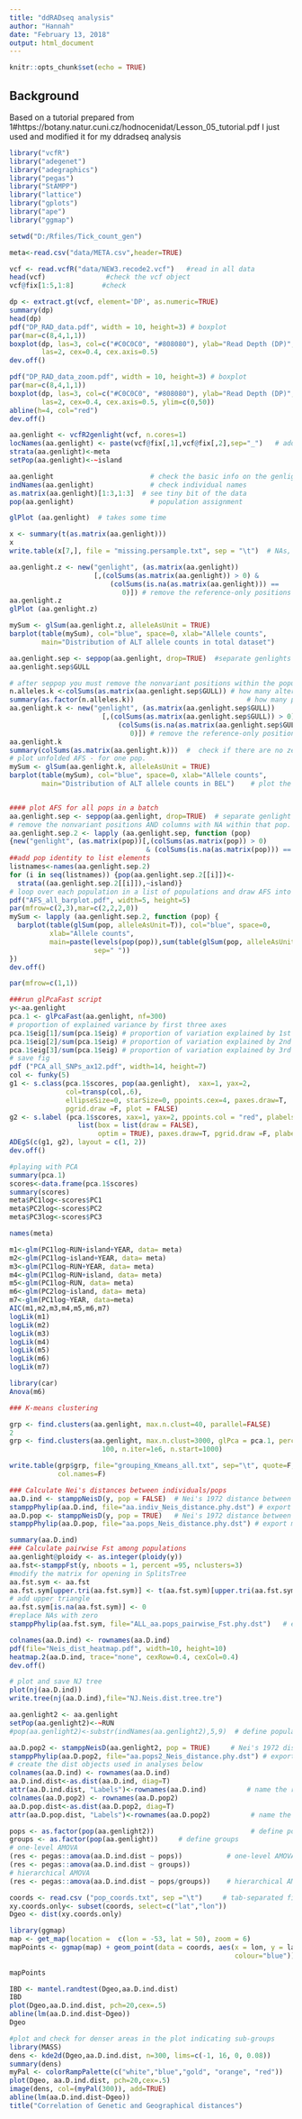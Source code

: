 ```yaml
---
title: "ddRADseq analysis"
author: "Hannah"
date: "February 13, 2018"
output: html_document
---
```


```r
knitr::opts_chunk$set(echo = TRUE)
```

## Background

Based on a tutorial prepared from 1#https://botany.natur.cuni.cz/hodnocenidat/Lesson_05_tutorial.pdf
I just used and modified it for my ddradseq analysis


```r
library("vcfR") 
library("adegenet") 
library("adegraphics") 
library("pegas") 
library("StAMPP") 
library("lattice") 
library("gplots") 
library("ape") 
library("ggmap")
```


```r
setwd("D:/Rfiles/Tick_count_gen")

meta<-read.csv("data/META.csv",header=TRUE)

vcf <- read.vcfR("data/NEW3.recode2.vcf")   #read in all data 
head(vcf)               #check the vcf object
vcf@fix[1:5,1:8]       #check 
```

```r
dp <- extract.gt(vcf, element='DP', as.numeric=TRUE)
summary(dp)
head(dp)
pdf("DP_RAD_data.pdf", width = 10, height=3) # boxplot 
par(mar=c(8,4,1,1)) 
boxplot(dp, las=3, col=c("#C0C0C0", "#808080"), ylab="Read Depth (DP)", 
        las=2, cex=0.4, cex.axis=0.5)
dev.off()
```

```r
pdf("DP_RAD_data_zoom.pdf", width = 10, height=3) # boxplot 
par(mar=c(8,4,1,1)) 
boxplot(dp, las=3, col=c("#C0C0C0", "#808080"), ylab="Read Depth (DP)", 
        las=2, cex=0.4, cex.axis=0.5, ylim=c(0,50)) 
abline(h=4, col="red") 
dev.off() 
```

```r
aa.genlight <- vcfR2genlight(vcf, n.cores=1) 
locNames(aa.genlight) <- paste(vcf@fix[,1],vcf@fix[,2],sep="_")   # add real SNP.names 
strata(aa.genlight)<-meta
setPop(aa.genlight)<-~island
```

```r
aa.genlight                        # check the basic info on the genlight object 
indNames(aa.genlight)              # check individual names 
as.matrix(aa.genlight)[1:3,1:3]  # see tiny bit of the data 
pop(aa.genlight)                   # population assignment
```

```r
glPlot (aa.genlight)  # takes some time 

```

```r
x <- summary(t(as.matrix(aa.genlight))) 
x
write.table(x[7,], file = "missing.persample.txt", sep = "\t")  # NAs, if present, are in seventh row of summary 

aa.genlight.z <- new("genlight", (as.matrix(aa.genlight)) 
                     [,(colSums(as.matrix(aa.genlight)) > 0) &  
                         (colSums(is.na(as.matrix(aa.genlight))) == 
                            0)]) # remove the reference-only positions AND remove columns with NA 
aa.genlight.z
glPlot (aa.genlight.z)
```

```r
mySum <- glSum(aa.genlight.z, alleleAsUnit = TRUE)  
barplot(table(mySum), col="blue", space=0, xlab="Allele counts",  
        main="Distribution of ALT allele counts in total dataset") 
```

```r
aa.genlight.sep <- seppop(aa.genlight, drop=TRUE)  #separate genlights per population 
aa.genlight.sep$GULL

# after seppop you must remove the nonvariant positions within the population 
n.alleles.k <-colSums(as.matrix(aa.genlight.sep$GULL)) # how many alternative alleles are in each locus? 
summary(as.factor(n.alleles.k))                            # how many particular categories of alternative allele counts are in my pop? 
aa.genlight.k <- new("genlight", (as.matrix(aa.genlight.sep$GULL)) 
                       [,(colSums(as.matrix(aa.genlight.sep$GULL)) > 0) &  
                           (colSums(is.na(as.matrix(aa.genlight.sep$GULL))) == 
                              0)]) # remove the reference-only positions AND remove columns with NA 
aa.genlight.k 
summary(colSums(as.matrix(aa.genlight.k)))  #  check if there are no zeros 
# plot unfolded AFS - for one pop. 
mySum <- glSum(aa.genlight.k, alleleAsUnit = TRUE)                     
barplot(table(mySum), col="blue", space=0, xlab="Allele counts",  
        main="Distribution of ALT allele counts in BEL")    # plot the original counts of each category 


#### plot AFS for all pops in a batch 
aa.genlight.sep <- seppop(aa.genlight, drop=TRUE)  # separate genlight per population 
# remove the nonvariant positions AND columns with NA within that pop. 
aa.genlight.sep.2 <- lapply (aa.genlight.sep, function (pop) 
{new("genlight", (as.matrix(pop))[,(colSums(as.matrix(pop)) > 0) 
                                  & (colSums(is.na(as.matrix(pop))) == 0)])})  
##add pop identity to list elements 
listnames<-names(aa.genlight.sep.2) 
for (i in seq(listnames)) {pop(aa.genlight.sep.2[[i]])<-
  strata((aa.genlight.sep.2[[i]]),~island)}  
# loop over each population in a list of populations and draw AFS into one fig 
pdf("AFS_all_barplot.pdf", width=5, height=5) 
par(mfrow=c(2,3),mar=c(2,2,2,0)) 
mySum <- lapply (aa.genlight.sep.2, function (pop) { 
  barplot(table(glSum(pop, alleleAsUnit=T)), col="blue", space=0, 
          xlab="Allele counts",  
          main=paste(levels(pop(pop)),sum(table(glSum(pop, alleleAsUnit=T))),"SNPs", 
                     sep=" ")) 
})  
dev.off() 

par(mfrow=c(1,1)) 

###run glPcaFast script 
y<-aa.genlight
pca.1 <- glPcaFast(aa.genlight, nf=300) 
# proportion of explained variance by first three axes 
pca.1$eig[1]/sum(pca.1$eig) # proportion of variation explained by 1st axis 
pca.1$eig[2]/sum(pca.1$eig) # proportion of variation explained by 2nd axis 
pca.1$eig[3]/sum(pca.1$eig) # proportion of variation explained by 3rd axis 
# save fig 
pdf ("PCA_all_SNPs_ax12.pdf", width=14, height=7) 
col <- funky(5) 
g1 <- s.class(pca.1$scores, pop(aa.genlight),  xax=1, yax=2, 
              col=transp(col,.6),  
              ellipseSize=0, starSize=0, ppoints.cex=4, paxes.draw=T, 
              pgrid.draw =F, plot = FALSE) 
g2 <- s.label (pca.1$scores, xax=1, yax=2, ppoints.col = "red", plabels = 
                 list(box = list(draw = FALSE),  
                      optim = TRUE), paxes.draw=T, pgrid.draw =F, plabels.cex=1, plot = FALSE) 
ADEgS(c(g1, g2), layout = c(1, 2)) 
dev.off() 

#playing with PCA
summary(pca.1)
scores<-data.frame(pca.1$scores)
summary(scores)
meta$PC1log<-scores$PC1
meta$PC2log<-scores$PC2
meta$PC3log<-scores$PC3

names(meta)

m1<-glm(PC1log~RUN+island+YEAR, data= meta)
m2<-glm(PC1log~island+YEAR, data= meta)
m3<-glm(PC1log~RUN+YEAR, data= meta)
m4<-glm(PC1log~RUN+island, data= meta)
m5<-glm(PC1log~RUN, data= meta)
m6<-glm(PC2log~island, data= meta)
m7<-glm(PC1log~YEAR, data=meta)
AIC(m1,m2,m3,m4,m5,m6,m7)
logLik(m1)
logLik(m2)
logLik(m3)
logLik(m4)
logLik(m5)
logLik(m6)
logLik(m7)

library(car)
Anova(m6)

### K-means clustering

grp <- find.clusters(aa.genlight, max.n.clust=40, parallel=FALSE)
2
grp <- find.clusters(aa.genlight, max.n.clust=3000, glPca = pca.1, perc.pca = 
                       100, n.iter=1e6, n.start=1000)

write.table(grp$grp, file="grouping_Kmeans_all.txt", sep="\t", quote=F, 
            col.names=F) 

### Calculate Nei's distances between individuals/pops 
aa.D.ind <- stamppNeisD(y, pop = FALSE)  # Nei's 1972 distance between indivs 
stamppPhylip(aa.D.ind, file="aa.indiv_Neis_distance.phy.dst") # export matrix - for SplitsTree 
aa.D.pop <- stamppNeisD(y, pop = TRUE)   # Nei's 1972 distance between pops 
stamppPhylip(aa.D.pop, file="aa.pops_Neis_distance.phy.dst") # export matrix - for SplitsTree 

summary(aa.D.ind)
### Calculate pairwise Fst among populations 
aa.genlight@ploidy <- as.integer(ploidy(y)) 
aa.fst<-stamppFst(y, nboots = 1, percent =95, nclusters=3) 
#modify the matrix for opening in SplitsTree 
aa.fst.sym <- aa.fst 
aa.fst.sym[upper.tri(aa.fst.sym)] <- t(aa.fst.sym)[upper.tri(aa.fst.sym)]   
# add upper triangle 
aa.fst.sym[is.na(aa.fst.sym)] <- 0                                  
#replace NAs with zero 
stamppPhylip(aa.fst.sym, file="ALL_aa.pops_pairwise_Fst.phy.dst")   # export matrix - for SplitsTree

colnames(aa.D.ind) <- rownames(aa.D.ind)    
pdf(file="Neis_dist_heatmap.pdf", width=10, height=10) 
heatmap.2(aa.D.ind, trace="none", cexRow=0.4, cexCol=0.4) 
dev.off() 

# plot and save NJ tree 
plot(nj(aa.D.ind)) 
write.tree(nj(aa.D.ind),file="NJ.Neis.dist.tree.tre") 

aa.genlight2 <- aa.genlight 
setPop(aa.genlight2)<-~RUN
#pop(aa.genlight2)<-substr(indNames(aa.genlight2),5,9)  # define populations as the AAXXX codes 

aa.D.pop2 <- stamppNeisD(aa.genlight2, pop = TRUE)     # Nei's 1972 distance between pops 
stamppPhylip(aa.D.pop2, file="aa.pops2_Neis_distance.phy.dst") # export matrix - for SplitsTree 
# create the dist objects used in analyses below 
colnames(aa.D.ind) <- rownames(aa.D.ind)    
aa.D.ind.dist<-as.dist(aa.D.ind, diag=T) 
attr(aa.D.ind.dist, "Labels")<-rownames(aa.D.ind)          # name the rows of a matrix   
colnames(aa.D.pop2) <- rownames(aa.D.pop2)  
aa.D.pop.dist<-as.dist(aa.D.pop2, diag=T) 
attr(aa.D.pop.dist, "Labels")<-rownames(aa.D.pop2)          # name the rows of a matrix   

pops <- as.factor(pop(aa.genlight2))                        # define populations 
groups <- as.factor(pop(aa.genlight))     # define groups 
# one-level AMOVA 
(res <- pegas::amova(aa.D.ind.dist ~ pops))           # one-level AMOVA, default nperm=1000 
(res <- pegas::amova(aa.D.ind.dist ~ groups))
# hierarchical AMOVA  
(res <- pegas::amova(aa.D.ind.dist ~ pops/groups))    # hierarchical AMOVA

coords <- read.csv ("pop_coords.txt", sep ="\t")     # tab-separated file for all pops 
xy.coords.only<- subset(coords, select=c("lat","lon")) 
Dgeo <- dist(xy.coords.only) 

library(ggmap) 
map <- get_map(location =  c(lon = -53, lat = 50), zoom = 6) 
mapPoints <- ggmap(map) + geom_point(data = coords, aes(x = lon, y = lat, 
                                                        colour="blue")) + geom_text(data = coords, aes(x = lon, y = lat,label = pop, 
                                                                                                       colour = "red"), size = 4, vjust = 0, hjust = -0.5) 
mapPoints 

IBD <- mantel.randtest(Dgeo,aa.D.ind.dist) 
IBD 
plot(Dgeo,aa.D.ind.dist, pch=20,cex=.5) 
abline(lm(aa.D.ind.dist~Dgeo)) 
Dgeo

#plot and check for denser areas in the plot indicating sub-groups 
library(MASS) 
dens <- kde2d(Dgeo,aa.D.ind.dist, n=300, lims=c(-1, 16, 0, 0.08)) 
summary(dens)
myPal <- colorRampPalette(c("white","blue","gold", "orange", "red")) 
plot(Dgeo, aa.D.ind.dist, pch=20,cex=.5) 
image(dens, col=(myPal(300)), add=TRUE) 
abline(lm(aa.D.ind.dist~Dgeo)) 
title("Correlation of Genetic and Geographical distances") 
```

